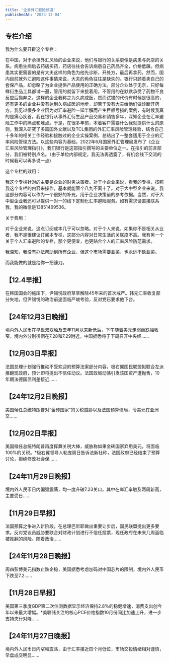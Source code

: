 ```yaml
---
title: '企业外汇避险频道'
publishedAt: '2024-12-04'
---
```


## 专栏介绍

我为什么要开辟这个专栏：

在中国，对于承担外汇风险的企业来说，他们与银行的关系更像是病患与药店的关系。病患生病后去药店买药，药店往往会告诉病患自己药品齐全，价格低廉。但病患其实更需要的是有大夫这样的角色为他先诊断，开处方，最后再拿药。然而，国内目前就外汇避险这件事情来说，大夫的角色往往是缺失的。银行只顾着卖自己的套保产品，却忽略了为企业提供产品使用的正确方法。部分企业处于无奈，只好每样衍生品工具都试一遍，管用的就留下来接着用，不管用的在默默承受了药物不良反应后抛弃之。这样的企业我称之为久病成医，然而试错的代价有时候是很高的，还有更多的企业并没有达到久病成医的地步，却苦于没有大夫给他们做诊断开药方。我见过很多企业因为对汇率避险一知半解而产生巨额亏损的案例，有时候我真的是痛心疾首。我在银行从事外汇衍生品产品交易和销售多年，深知企业在汇率避险工作中的痛点和难点。于是，在很多年前，本着客户需要什么我就提供什么的原则，我深入研究了多篇国外文献以及TCL集团的外汇汇率风险管理经验，结合自己十多年的相关工作经验和接触过的企业实操案例，总结出了一整套适用于企业的汇率风险管理方法。以这些内容为基础，2022年6月国家外汇管理局发布了《企业汇率风险管理指引》，我们银行是这部指引撰写的主要单位之一。在指引的前言部分，我们被特别点名。（由于单位内部规定，我无法再透露了，有机会线下交流的时候我可以再多说一点）

这个专栏的效用：

我这个专栏针对的主要是企业的财务决策者。对于小企业来说，看我的专栏，按照我这个专栏的内容来操作，基本就能管个八九不离十了。对于大中型企业来说，我这部分内容可以作为一个很好的补充，用于企业决策前的参考依据。当然，对于大中型企业我还可以提供一对一的线下定制化汇率避险服务。如有需求请直接联系我，我的微信是13851469536。

关于费用：

对于企业来说，这点订阅成本几乎可以忽略。对于个人来说，如果你不是相关从业者，我不是很建议订阅本专栏，这部分内容对日常生活的关联度不高。我有另一个关于个人汇率避险的专栏，那个更便宜，也更贴合个人的汇率风险防范需求。

我深知，我没有办法帮助到所有企业，但这个市场需要韭菜，也永远不缺韭菜。

而我能做的就是给你一把镰刀。



## 【12.4早报】

在韩国国会的施压下，尹锡悦政府草草解除45年来的首次戒严。韩元汇率收复部分失地，但尹锡悦的政治前途面临严峻考验，反对党已要求他下台。

## 【24年12月3日晚报】

 境内外人民币在早盘双双触及去年11月以来新低后，下午随着美元走弱而跌幅收窄，境内外分别徘徊在7.28和7.29附近。中国据悉将于下周召开中央经......

##  【12月03日早报】

法国总理计划强行推动不受欢迎的预算法案部分内容，极右翼国民联盟拟联合左派推翻现政府，预计即将提出不信任动议。法国政局动荡引发该国资产遭抛售，10年期法德国债利差接近......

## 【24年12月2日晚报】
美国候任总统特朗普对“金砖国家”的关税威胁以及法国预算僵局，令美元在亚洲交......

## 【12月02日早报】
美国候任总统特朗普再度挥舞关税大棒，威胁称如果金砖国家弃用美元，将面临100%的关税。\*极右翼领导人勒庞周日告诉法新社称，法国政府已经结束了预算讨论，拒绝修改社会保......

## 【24年11月29日晚报】
境内外人民币日内偏强震荡，均一度升破7.23关口，其中在岸汇率触及两周新高，主要受日......

## 【11月29日早报】
法国预算之争进入新阶段，在总理巴尼耶做出重要让步后，国民联盟提出更多要求。反对党议员威胁要联合对财政计划进行不信任投票，现任政府在未来几周面临被推翻的风险。随着政治......

## 【24年11月28日晚报】
周四彭博美元指数止跌企稳，美国据悉考虑加码对中国芯片的限制，境内外人民币下跌至7.2......

## 【11月28日早报】
美国第三季度GDP第二次估测数据显示经济保持2.8%的稳健增速，消费支出创今年以来最大增幅。\*美联储关注的核心PCE价格指数10月份同比加速上升，进一步支持央行对降......

## 【24年11月27日晚报】
境内外人民币日内窄幅震荡，由于汇率接近四个月低位，市场交投情绪相对谨慎，早盘成交明显......

